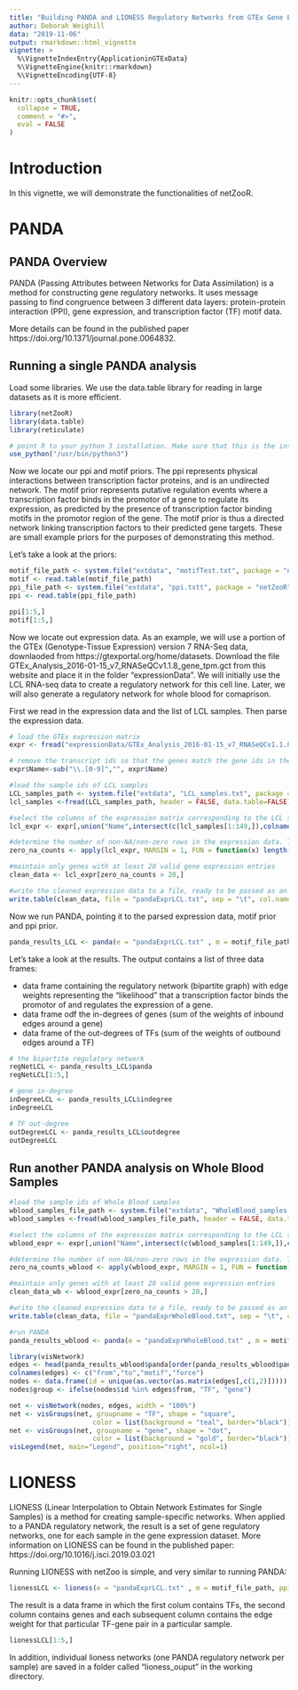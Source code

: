 ```yaml
---
title: "Building PANDA and LIONESS Regulatory Networks from GTEx Gene Expression Data in R"
author: Deborah Weighill
data: "2019-11-06"
output: rmarkdown::html_vignette
vignette: >
  %\VignetteIndexEntry{ApplicationinGTExData}
  %\VignetteEngine{knitr::rmarkdown}
  %\VignetteEncoding{UTF-8}
---
```


```r
knitr::opts_chunk$set(
  collapse = TRUE,
  comment = "#>",
  eval = FALSE
)
```


# Introduction
In this vignette, we will demonstrate the functionalities of netZooR. 

# PANDA

## PANDA Overview
PANDA (Passing Attributes between Networks for Data Assimilation) is a method for constructing gene regulatory networks. It uses message passing to find congruence between 3 different data layers: protein-protein interaction (PPI), gene expression, and transcription factor (TF) motif data.

More details can be found in the published paper https://doi.org/10.1371/journal.pone.0064832.

## Running a single PANDA analysis

Load some libraries. We use the data.table library for reading in large datasets as it is more efficient.
```r
library(netZooR)
library(data.table)
library(reticulate)

# point R to your python 3 installation. Make sure that this is the installation that has all the required python libraries (numpy, scipy, etc) installed. netZooR uses a python implementation of PANDA under the hood.
use_python("/usr/bin/python3")
```

Now we locate our ppi and motif priors. The ppi represents physical interactions between transcription factor proteins, and is an undirected network. The motif prior represents putative regulation events where a transcription factor binds in the promotor of a gene to regulate its expression, as predicted by the presence of transcription factor binding motifs in the promotor region of the gene. The motif prior is thus a directed network linking transcription factors to their predicted gene targets. These are small example priors for the purposes of demonstrating this method. 

Let's take a look at the priors:

```r
motif_file_path <- system.file("extdata", "motifTest.txt", package = "netZooR", mustWork = TRUE)
motif <- read.table(motif_file_path)
ppi_file_path <- system.file("extdata", "ppi.txtt", package = "netZooR", mustWork = TRUE)
ppi <- read.table(ppi_file_path)

ppi[1:5,]
motif[1:5,]
```

Now we locate out expression data. As an example, we will use a portion of the GTEx (Genotype-Tissue Expression) version 7 RNA-Seq data, downlaoded from https://gtexportal.org/home/datasets. Download the file GTEx_Analysis_2016-01-15_v7_RNASeQCv1.1.8_gene_tpm.gct from this website and place it in the folder "expressionData". We will initially use the LCL RNA-seq data to create a regulatory network for this cell line. Later, we will also generate a regulatory network for whole blood for comaprison. 

First we read in the expression data and the list of LCL samples. Then parse the expression data.

```r
# load the GTEx expression matrix
expr <- fread("expressionData/GTEx_Analysis_2016-01-15_v7_RNASeQCv1.1.8_gene_tpm.gct", header = TRUE, skip = 2, data.table = TRUE)

# remove the transcript ids so that the genes match the gene ids in the tf-motif prior
expr$Name<-sub("\\.[0-9]","", expr$Name)

#load the sample ids of LCL samples
LCL_samples_path <- system.file("extdata", "LCL_samples.txt", package = "netZooR", mustWork = TRUE)
lcl_samples <-fread(LCL_samples_path, header = FALSE, data.table=FALSE)

#select the columns of the expression matrix corresponding to the LCL samples.
lcl_expr <- expr[,union("Name",intersect(c(lcl_samples[1:149,]),colnames(expr))), with=FALSE]

#determine the number of non-NA/non-zero rows in the expression data. This is to be able to ensure that PANDA will have enough values in the vectors to calculate pearson correlations between gene expression profiles in the construction of the gene co-exression prior.
zero_na_counts <- apply(lcl_expr, MARGIN = 1, FUN = function(x) length(x[(!is.na(x)| x!=0) ]))

#maintain only genes with at least 20 valid gene expression entries
clean_data <- lcl_expr[zero_na_counts > 20,]

#write the cleaned expression data to a file, ready to be passed as an argument to the PANDA algorithm.
write.table(clean_data, file = "pandaExprLCL.txt", sep = "\t", col.names = FALSE, row.names = FALSE, quote = FALSE)
```

Now we run PANDA, pointing it to the parsed expression data, motif prior and ppi prior.

```r
panda_results_LCL <- panda(e = "pandaExprLCL.txt" , m = motif_file_path, ppi = ppi_file_path, rm_missing = TRUE)
```

Let's take a look at the results. The output contains a list of three data frames:

* data frame containing the regulatory network (bipartite graph) with edge weights representing the "likelihood" that a transcription factor binds the promotor of and regulates the expression of a gene.  
* data frame odf the in-degrees of genes (sum of the weights of inbound edges around a gene)
* data frame of the out-degrees of TFs (sum of the weights of outbound edges around a TF)

```r
# the bipartite regulatory network
regNetLCL <- panda_results_LCL$panda
regNetLCL[1:5,]

# gene in-degree
inDegreeLCL <- panda_results_LCL$indegree
inDegreeLCL

# TF out-degree
outDegreeLCL <- panda_results_LCL$outdegree
outDegreeLCL
```

## Run another PANDA analysis on Whole Blood Samples

```r
#load the sample ids of Whole Blood samples
wblood_samples_file_path <- system.file("extdata", "WholeBlood_samples.txt", package = "netZooR", mustWork = TRUE)
wblood_samples <-fread(wblood_samples_file_path, header = FALSE, data.table=FALSE)

#select the columns of the expression matrix corresponding to the LCL samples.
wblood_expr <- expr[,union("Name",intersect(c(wblood_samples[1:149,]),colnames(expr))), with=FALSE]

#determine the number of non-NA/non-zero rows in the expression data. This is to be able to ensure that PANDA will have enough values in the vectors to calculate pearson correlations between gene expression profiles in the construction of the gene co-exression prior.
zero_na_counts_wblood <- apply(wblood_expr, MARGIN = 1, FUN = function(x) length(x[(!is.na(x)| x!=0) ]))

#maintain only genes with at least 20 valid gene expression entries
clean_data_wb <- wblood_expr[zero_na_counts > 20,]

#write the cleaned expression data to a file, ready to be passed as an argument to the PANDA algorithm.
write.table(clean_data, file = "pandaExprWholeBlood.txt", sep = "\t", col.names = FALSE, row.names = FALSE, quote = FALSE)

#run PANDA
panda_results_wblood <- panda(e = "pandaExprWholeBlood.txt" , m = motif_file_path, ppi = ppi_file_path, rm_missing = TRUE)
```

```r
library(visNetwork)
edges <- head(panda_results_wblood$panda[order(panda_results_wblood$panda$force,decreasing = TRUE),], 500)
colnames(edges) <- c("from","to","motif","force")
nodes <- data.frame(id = unique(as.vector(as.matrix(edges[,c(1,2)]))))
nodes$group <- ifelse(nodes$id %in% edges$from, "TF", "gene")

net <- visNetwork(nodes, edges, width = "100%")
net <- visGroups(net, groupname = "TF", shape = "square",
                     color = list(background = "teal", border="black"))
net <- visGroups(net, groupname = "gene", shape = "dot",       
                     color = list(background = "gold", border="black"))
visLegend(net, main="Legend", position="right", ncol=1) 
```

# LIONESS

LIONESS (Linear Interpolation to Obtain Network Estimates for Single Samples) is a method for creating sample-specific networks. When applied to a PANDA regulatory network, the result is a set of gene regulatory networks, one for each sample in the gene expression dataset. More information on LIONESS can be found in the published paper: https://doi.org/10.1016/j.isci.2019.03.021

Running LIONESS with netZoo is simple, and very similar to running PANDA:

```r
lionessLCL <- lioness(e = "pandaExprLCL.txt" , m = motif_file_path, ppi = ppi_file_path, rm_missing = TRUE, save_fmt = "txt")
```

The result is a data frame in which the first colum  contains TFs, the second column contains genes and each subsequent column contains the edge weight for that particular TF-gene pair in a particular sample.

```r
lionessLCL[1:5,]
```

In addition, individual lioness networks (one PANDA regulatory network per sample) are saved in a folder called "lioness_ouput" in the working directory.



